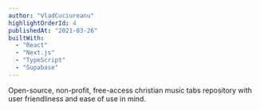 ```yaml
---
author: "VladCuciureanu"
highlightOrderId: 4
publishedAt: "2021-03-26"
builtWith:
  - "React"
  - "Next.js"
  - "TypeScript"
  - "Supabase"
---
```


Open-source, non-profit, free-access christian music tabs repository with user friendliness and ease of use in mind.
